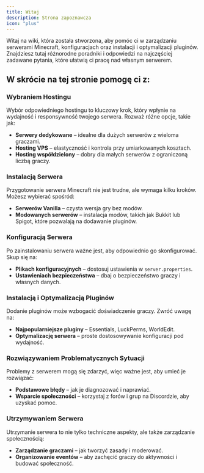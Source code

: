 ```yaml
---
title: Witaj
description: Strona zapoznawcza
icon: "plus"
---
```


Witaj na wiki, która została stworzona,
aby pomóc ci w zarządzaniu serwerami Minecraft, konfiguracjach
 oraz instalacji i optymalizacji pluginów. Znajdziesz tutaj różnorodne
 poradniki i odpowiedzi na najczęściej zadawane pytania, które ułatwią ci
 pracę nad własnym serwerem.

## W skrócie na tej stronie pomogę ci z:
<beta/>

<div className='steps [&_h3]:step'>

### Wybraniem Hostingu
Wybór odpowiedniego hostingu to kluczowy krok, który wpłynie na wydajność i responsywność twojego serwera. Rozważ różne opcje, takie jak:

- **Serwery dedykowane** – idealne dla dużych serwerów z wieloma graczami.
- **Hosting VPS** – elastyczność i kontrola przy umiarkowanych kosztach.
- **Hosting współdzielony** – dobry dla małych serwerów z ograniczoną liczbą graczy.

### Instalacją Serwera
Przygotowanie serwera Minecraft nie jest trudne, ale wymaga kilku kroków. Możesz wybierać spośród:

- **Serwerów Vanilla** – czysta wersja gry bez modów.
- **Modowanych serwerów** – instalacja modów, takich jak Bukkit lub Spigot, które pozwalają na dodawanie pluginów.

### Konfiguracją Serwera
Po zainstalowaniu serwera ważne jest, aby odpowiednio go skonfigurować. Skup się na:

- **Plikach konfiguracyjnych** – dostosuj ustawienia w `server.properties`.
- **Ustawieniach bezpieczeństwa** – dbaj o bezpieczeństwo graczy i własnych danych.

### Instalacją i Optymalizacją Pluginów
Dodanie pluginów może wzbogacić doświadczenie graczy. Zwróć uwagę na:

- **Najpopularniejsze pluginy** – Essentials, LuckPerms, WorldEdit.
- **Optymalizację serwera** – proste dostosowywanie konfiguracji pod wydajność.

### Rozwiązywaniem Problematycznych Sytuacji
Problemy z serwerem mogą się zdarzyć, więc ważne jest, aby umieć je rozwiązać:

- **Podstawowe błędy** – jak je diagnozować i naprawiać.
- **Wsparcie społeczności** – korzystaj z forów i grup na Discordzie, aby uzyskać pomoc.

### Utrzymywaniem Serwera
Utrzymanie serwera to nie tylko techniczne aspekty, ale także zarządzanie społecznością:

- **Zarządzanie graczami** – jak tworzyć zasady i moderować.
- **Organizowanie eventów** – aby zachęcić graczy do aktywności i budować społeczność.

</div>

